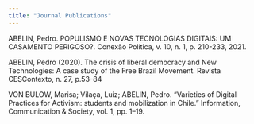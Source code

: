 ```yaml
---
title: "Journal Publications"
---
```


ABELIN, Pedro. POPULISMO E NOVAS TECNOLOGIAS DIGITAIS: UM CASAMENTO PERIGOSO?. Conexão Política, v. 10, n. 1, p. 210-233, 2021.

ABELIN, Pedro (2020). The crisis of liberal democracy and New Technologies: A case study of the Free Brazil Movement. Revista CESContexto, n. 27, p.53--84

VON BULOW, Marisa; Vilaça, Luiz; ABELIN, Pedro. "Varieties of Digital Practices for Activism: students and mobilization in Chile." Information, Communication & Society, vol. 1, pp. 1--19.

